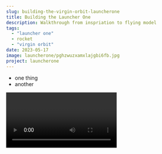 ```yaml
---
slug: building-the-virgin-orbit-launcherone
title: Building the Launcher One
description: Walkthrough from inspriation to flying model 
tags:
  - "launcher one"
  - rocket
  - "virgin orbit"
date: 2023-05-17
image: launcherone/pghzwuzxamxlajgbi6fb.jpg
project: launcherone
---
```


* one thing
* another
<Video id='pZEoVOQLOBE' caption='The maiden launch'/>
and _that_ was it

```bash
cat somefile.dat > /dev/null
```
```JavaScript
export async function generateStaticParams() {
  const posts = await getPostsMeta();

  if (!posts) return []

  return posts.map((post) => ({
    slug: post.slug,
  }));
}
```
